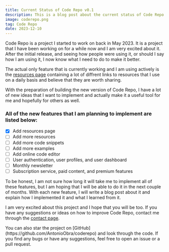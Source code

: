 ```yaml
---
title: Current Status of Code Repo v0.1
description: This is a blog post about the current status of Code Repo.
image: coderepo.png
tag: Code Repo
date: 2023-12-10
---
```


Code Repo is a project I started to work on back in May 2023. It is a project that I have been working on for a while now and I am very excited about it. After the initial release, and seeing how people were using it, or should I say how I am using it, I now know what I need to do to make it better. 

The actual only feature that is currently working and I am using actively is the [resources page](https://coderepo.obradovic.dev/resources/) containing a lot of diffrent links to resources that I use on a daily basis and believe that they are worth sharing. 

With the preparation of building the new version of Code Repo, I have a lot of new ideas that I want to implement and actually make it a useful tool for me and hopefully for others as well.

### All of the new features that I am planning to implement are listed below:
- [x] Add resources page
- [ ] Add more resources
- [ ] Add more code snippets
- [ ] Add more examples
- [ ] Add online code editor
- [ ] User authentication, user profiles, and user dashboard
- [ ] Monthly newsletter
- [ ] Subscription service, paid content, and premium features

To be honest, I am not sure how long it will take me to implement all of these features, but I am hoping that I will be able to do it in the next couple of months. With each new feature, I will write a blog post about it and explain how I implemented it and what I learned from it. 

I am very excited about this project and I hope that you will be too. If you have any suggestions or ideas on how to improve Code Repo, contact me through the [contact page](https://blog.obradovic.dev/contact/).

<Callout>
    You can also star the project on [GitHub](https://github.com/AntonioObra/coderepo) and look through the code. If you find any bugs or have any suggestions, feel free to open an issue or a pull request. 
</Callout>

